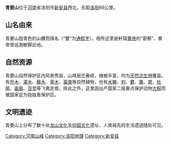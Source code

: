 '''青要山'''位于[[河南|河南]]省洛阳市[[新安县|新安县]]西北，东距[[洛阳|洛阳]]66公里。

== 山名由来 ==
青要山因青色的山腰而得名（“要”为[[通假字|通假字]]）。相传这里是轩辕[[黄帝|黄帝]]的“密都”，黄帝曾巡游歇脚此地。

== 自然资源 ==
青要山自然保护区内风景秀丽，山峰层峦叠嶂，植被丰富，均为[[天然次生林|天然次生林]]覆盖。有[[乔木|乔木]]、[[灌木|灌木]]、[[藤木|藤木]]、[[草木|草木]]、[[菌类|菌类]]等自然植物，也有[[水獭|水獭]]、[[豹|豹]]、[[麝|麝]]、[[鹰|鹰]]、[[鹫|鹫]]、[[杜鹃|杜鹃]]、[[画眉|画眉]]、[[百灵|百灵]]等飞禽走兽。除此之外，这里因出产国家二级重点保护动物[[大鲵|大鲵]]而被国家定为娃娃鱼保护区。

== 文明遗迹 ==
青要山上分布了数十处[[龙山文化|龙山文化]]及[[仰韶文化|仰韶文化]]遗址，人类祖先的生活遗迹随处可见。

{{DEFAULTSORT:Qingyao Shan}}
[[Category:河南山峰|Category:河南山峰]]
[[Category:洛阳地理|Category:洛阳地理]]
[[Category:新安县|Category:新安县]]